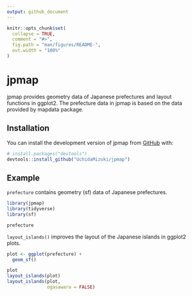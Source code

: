 ```yaml
---
output: github_document
---
```


<!-- README.md is generated from README.Rmd. Please edit that file -->

```r
knitr::opts_chunk$set(
  collapse = TRUE,
  comment = "#>",
  fig.path = "man/figures/README-",
  out.width = "100%"
)
```

# jpmap

<!-- badges: start -->
<!-- badges: end -->

jpmap provides geometry data of Japanese prefectures and layout functions in 
ggplot2.
The prefecture data in jpmap is based on the data provided by mapdata package.

## Installation

You can install the development version of jpmap from [GitHub](https://github.com/) with:

``` r
# install.packages("devtools")
devtools::install_github("UchidaMizuki/jpmap")
```

## Example

`prefecture` contains geometry (sf) data of Japanese prefectures.

```r
library(jpmap)
library(tidyverse)
library(sf)

prefecture
```

`layout_islands()` improves the layout of the Japanese islands in ggplot2 plots.

```r
plot <- ggplot(prefecture) +
  geom_sf()

plot
layout_islands(plot)
layout_islands(plot,
               ogasawara = FALSE)
```
